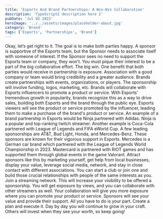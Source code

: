 ```yaml
---
title: 'Esports And Brand Partnerships: A Win-Win Collaboration'
description: 'TypeScript2 description here 2'
pubDate: 'Jul 02 2022'
heroImage: '../../assets/images/placeholder-about.jpg'
category: 'Brand'
tags: ['Esports', 'Partnerships', 'Brand']
---
```


Okay, let’s get right to it. The goal is to make both parties happy. A sponsor is
supportive of the Esports team, but the Sponsor needs to associate itself with someone of
interest. If the Sponsor sees no need to support the Esports team or company, they won’t.
You must pique their interest to be a part of the big collaborative effort. The big win.
One benefit that both parties would receive in partnership is exposure. Association with a
good company or team would bring credibility and a greater audience. Brands create
partnerships with events, organizations, or players. The sponsorship will involve funding,
logos, marketing, etc. Brands will collaborate with Esports influencers to promote a
product or service. With Esports' tremendous growth in popularity, brands recognize this
as a way to drive sales, building both Esports and the brand through the public eye.
Esports viewers will see the product or service promoted by the influencer, leading them to
make a purchase of the brand's product or service. An example of a brand partnership in
Esports would be Ninja partnered with Adidas. Ninja is a popular and top-ranking twitch
streamer. Another example is Coca-Cola partnered with League of Legends and FIFA
eWorld Cup. A few leading sponsorships are AT&T, Bud Light, Honda, and Mercedes-Benz.
These sponsors are known for their vigorous support in Esports.
Mercedes is a German car brand which partnered with the League of Legends World
Championship in 2023. Mastercard is partnered with RIOT games and has supported them
through global events in the game Valorant. Attract sponsors like this by marketing
yourself, get help from local businesses, display your value, leverage social media,
network, and stay in close contact with different associations. You can start a club or join
one and build those crucial relationships with people of the same interests as you.
Join a streaming network. This will increase your visibility to be offered a sponsorship. You
will get exposure by views, and you can collaborate with other streamers as well. Your
collaboration will give you more exposure where you can promote your product or service.
Sponsors will see your value and provide their support. All you have to do is your part.
Create a plan and execute it. Day by day you will continue to grow in your craft. Others will
invest when they see your worth, so keep going!